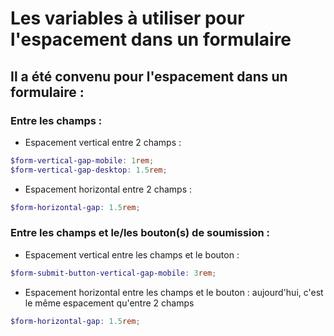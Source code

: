 
<Meta title="Toolbox/Form variables" />

# Les variables à utiliser pour l'espacement dans un formulaire

## Il a été convenu pour l'espacement dans un formulaire :
### Entre les champs :
- Espacement vertical entre 2 champs :
```scss
$form-vertical-gap-mobile: 1rem;
$form-vertical-gap-desktop: 1.5rem;
```

- Espacement horizontal entre 2 champs :
```scss
$form-horizontal-gap: 1.5rem;
```

### Entre les champs et le/les bouton(s) de soumission :
- Espacement vertical entre les champs et le bouton :
```scss
$form-submit-button-vertical-gap-mobile: 3rem;
```

- Espacement horizontal entre les champs et le bouton :
aujourd'hui, c'est le même espacement qu'entre 2 champs
```scss
$form-horizontal-gap: 1.5rem;
```
